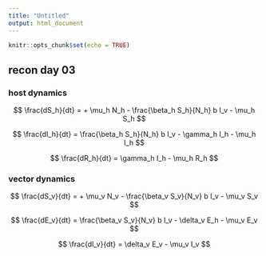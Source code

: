 ```yaml
---
title: "Untitled"
output: html_document
---
```


```r
knitr::opts_chunk$set(echo = TRUE)
```

## recon day 03


### host dynamics

$$ \frac{dS_h}{dt} = + \mu_h N_h - \frac{\beta_h S_h}{N_h} b I_v - \mu_h S_h $$

$$ \frac{dI_h}{dt} = \frac{\beta_h S_h}{N_h} b I_v - \gamma_h I_h - \mu_h I_h $$

$$ \frac{dR_h}{dt} = \gamma_h I_h - \mu_h R_h $$

### vector dynamics

$$ \frac{dS_v}{dt} = + \mu_v N_v - \frac{\beta_v S_v}{N_v} b I_v - \mu_v S_v $$

$$ \frac{dE_v}{dt} = \frac{\beta_v S_v}{N_v} b I_v - \delta_v E_h - \mu_v E_v $$

$$ \frac{dI_v}{dt} = \delta_v E_v - \mu_v I_v $$



